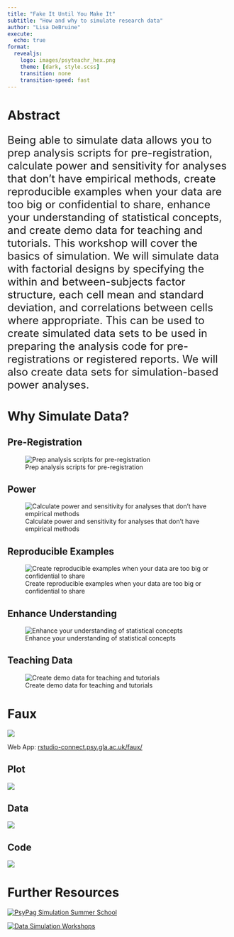 ```yaml
---
title: "Fake It Until You Make It"
subtitle: "How and why to simulate research data"
author: "Lisa DeBruine"
execute:
  echo: true
format: 
  revealjs:
    logo: images/psyteachr_hex.png
    theme: [dark, style.scss]
    transition: none
    transition-speed: fast
---
```


# Abstract

::: {style="font-size: 24px;"}
Being able to simulate data allows you to prep analysis scripts for pre-registration, calculate power and sensitivity for analyses that don’t have empirical methods, create reproducible examples when your data are too big or confidential to share, enhance your understanding of statistical concepts, and create demo data for teaching and tutorials. This workshop will cover the basics of simulation. We will simulate data with factorial designs by specifying the within and between-subjects factor structure, each cell mean and standard deviation, and correlations between cells where appropriate. This can be used to create simulated data sets to be used in preparing the analysis code for pre-registrations or registered reports. We will also create data sets for simulation-based power analyses. 
:::

# Why Simulate Data?

## Pre-Registration

![Prep analysis scripts for pre-registration](images/lego-registered-reports.png)

## Power

![Calculate power and sensitivity for analyses that don't have empirical methods](images/power.jpg)

## Reproducible Examples

![Create reproducible examples when your data are too big or confidential to share](images/big-data.png)

<!-- Pete Linforth/ Pixabay -->

## Enhance Understanding

![Enhance your understanding of statistical concepts](images/stats.jpg)

<!-- Stanford Online -->

## Teaching Data

![Create demo data for teaching and tutorials](images/teaching-stats.jpg)

# Faux

[![](images/faux.png)](https://rstudio-connect.psy.gla.ac.uk/faux/)

Web App: [rstudio-connect.psy.gla.ac.uk/faux/](https://rstudio-connect.psy.gla.ac.uk/faux/)

## Plot

![](images/faux_plot.png)

## Data

![](images/faux_data.png)

## Code

![](images/faux_code.png)



# Further Resources

:::{layout-nrow=1}

[![PsyPag Simulation Summer School](images/simsummerschool.jpg)](https://simsummerschool.github.io/)

[![Data Simulation Workshops](images/dsw.png)](https://debruine.github.io/data-sim-workshops/)

:::




